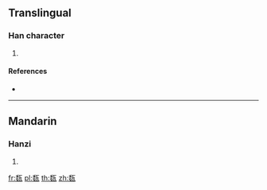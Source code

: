 ==Translingual==

===Han character===
{{Han char|rn=98|rad=瓦|as=08|sn=13|four=21417|canj=HVMVN}}

# {{defn|Han|sort=瓦08}}

====References====
* {{Han ref|kx=0749.370|dkj=21526|dj=1158.160|hdz=21427.030|uh=74FE|ud=29950|bh=DEC1|bd=57025}}

----

==Mandarin==

===Hanzi===
{{cmn-hanzi|pin=[[měng]] ([[meng3]])|wg=meng<sup>3</sup>}}

# {{defn|lang=cmn|sort=瓦08}}

[[fr:瓾]]
[[pl:瓾]]
[[th:瓾]]
[[zh:瓾]]